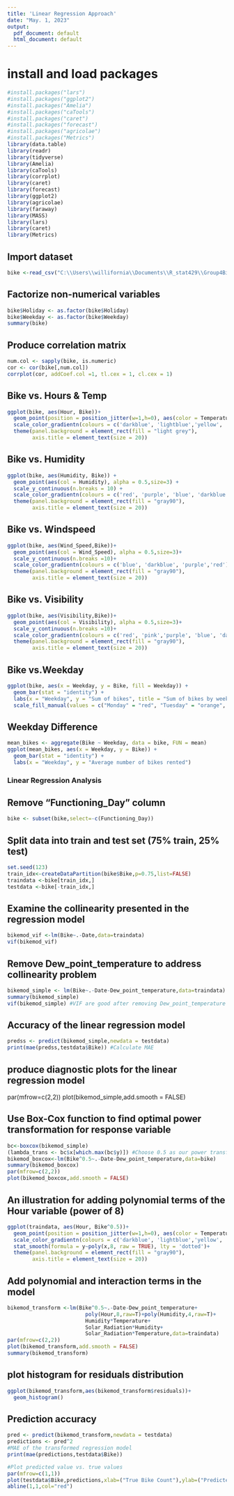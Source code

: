 ---
title: 'Linear Regression Approach'
date: "May. 1, 2023"
output:
  pdf_document: default
  html_document: default
---
# install and load packages
```{r}
#install.packages("lars")
#install.packages("ggplot2")
#install.packages("Amelia")
#install.packages("caTools")
#install.packages("caret")
#install.packages("forecast")
#install.packages("agricolae")
#install.packages("Metrics")
library(data.table)
library(readr)
library(tidyverse)
library(Amelia)
library(caTools)
library(corrplot)
library(caret)
library(forecast)
library(ggplot2)
library(agricolae)
library(faraway)
library(MASS)
library(lars)
library(caret)
library(Metrics)
```

## Import dataset

```{r}
bike <-read_csv("C:\\Users\\willifornia\\Documents\\R_stat429\\Group4BikeDataAutumn_Revised.csv")

```

## Factorize non-numerical variables
```{r}

bike$Holiday <- as.factor(bike$Holiday)
bike$Weekday <- as.factor(bike$Weekday)
summary(bike)
```

## Produce correlation matrix

```{r}
num.col <- sapply(bike, is.numeric)
cor <- cor(bike[,num.col])
corrplot(cor, addCoef.col =1, tl.cex = 1, cl.cex = 1)

```
## Bike vs. Hours & Temp
```{r}
ggplot(bike, aes(Hour, Bike))+
  geom_point(position = position_jitter(w=1,h=0), aes(color = Temperature), size = 3)+
  scale_color_gradientn(colours = c('darkblue', 'lightblue','yellow', 'darkorange', 'darkred')) +
  theme(panel.background = element_rect(fill = "light grey"),
        axis.title = element_text(size = 20))
```

## Bike vs. Humidity
```{r}
ggplot(bike, aes(Humidity, Bike)) +
  geom_point(aes(col = Humidity), alpha = 0.5,size=3) +
  scale_y_continuous(n.breaks = 10) +
  scale_color_gradientn(colours = c('red', 'purple', 'blue', 'darkblue')) +
  theme(panel.background = element_rect(fill = "gray90"),
        axis.title = element_text(size = 20))
```
## Bike vs. Windspeed
```{r}
ggplot(bike, aes(Wind_Speed,Bike))+
  geom_point(aes(col = Wind_Speed), alpha = 0.5,size=3)+
  scale_y_continuous(n.breaks =10)+
  scale_color_gradientn(colours = c('blue', 'darkblue', 'purple','red'))+
  theme(panel.background = element_rect(fill = "gray90"),
        axis.title = element_text(size = 20))
```
## Bike vs. Visibility
```{r}
ggplot(bike, aes(Visibility,Bike))+
  geom_point(aes(col = Visibility), alpha = 0.5,size=3)+
  scale_y_continuous(n.breaks =10)+
  scale_color_gradientn(colours = c('red', 'pink','purple', 'blue', 'darkblue'))+
  theme(panel.background = element_rect(fill = "gray90"),
        axis.title = element_text(size = 20))
```
## Bike vs.Weekday
```{r}
ggplot(bike, aes(x = Weekday, y = Bike, fill = Weekday)) +
  geom_bar(stat = "identity") +
  labs(x = "Weekday", y = "Sum of bikes", title = "Sum of bikes by weekday") +
  scale_fill_manual(values = c("Monday" = "red", "Tuesday" = "orange", "Wednesday" = "yellow", "Thursday" = "green", "Friday" = "blue", "Saturday" = "brown", "Sunday" = "violet"))
```
## Weekday Difference
```{r}
mean_bikes <- aggregate(Bike ~ Weekday, data = bike, FUN = mean)
ggplot(mean_bikes, aes(x = Weekday, y = Bike)) +
  geom_bar(stat = "identity") +
  labs(x = "Weekday", y = "Average number of bikes rented")
```

### Linear Regression Analysis
## Remove "Functioning_Day" column
```{r}
bike <- subset(bike,select=-c(Functioning_Day))
```

## Split data into train and test set (75% train, 25% test)
```{r}
set.seed(123)
train_idx<-createDataPartition(bike$Bike,p=0.75,list=FALSE)
traindata <-bike[train_idx,]
testdata <-bike[-train_idx,]
```
## Examine the collinearity presented in the regression model
```{r}
bikemod_vif <-lm(Bike~.-Date,data=traindata)
vif(bikemod_vif)
```
## Remove Dew_point_temperature to address collinearity problem

```{r}
bikemod_simple <- lm(Bike~.-Date-Dew_point_temperature,data=traindata)
summary(bikemod_simple)
vif(bikemod_simple) #VIF are good after removing Dew_point_temperature
```
## Accuracy of the linear regression model
```{r}
predss <- predict(bikemod_simple,newdata = testdata)
print(mae(predss,testdata$Bike)) #Calculate MAE
```
## produce diagnostic plots for the linear regression model
par(mfrow=c(2,2))
plot(bikemod_simple,add.smooth = FALSE) 


## Use Box-Cox function to find optimal power transformation for response variable
```{r}
bc<-boxcox(bikemod_simple)
(lambda_trans <- bc$x[which.max(bc$y)]) #Choose 0.5 as our power transformation for bike usage
bikemod_boxcox<-lm(Bike^0.5~.-Date-Dew_point_temperature,data=bike)
summary(bikemod_boxcox)
par(mfrow=c(2,2))
plot(bikemod_boxcox,add.smooth = FALSE) 
```

## An illustration for adding polynomial terms of the Hour variable (power of 8)
```{r}
ggplot(traindata, aes(Hour, Bike^0.5))+
  geom_point(position = position_jitter(w=1,h=0), aes(color = Temperature),size=3)+
  scale_color_gradientn(colours = c('darkblue', 'lightblue','yellow', 'darkorange', 'darkred'))+
  stat_smooth(formula = y~poly(x,8, raw = TRUE), lty = 'dotted')+
  theme(panel.background = element_rect(fill = "gray90"),
        axis.title = element_text(size = 20))
```
## Add polynomial and interaction terms in the model
```{r}
bikemod_transform <-lm(Bike^0.5~.-Date-Dew_point_temperature+
                         poly(Hour,8,raw=T)+poly(Humidity,4,raw=T)+
                         Humidity*Temperature+
                         Solar_Radiation*Humidity+
                         Solar_Radiation*Temperature,data=traindata)
par(mfrow=c(2,2))
plot(bikemod_transform,add.smooth = FALSE)
summary(bikemod_transform)
```


## plot histogram for residuals distribution
```{r}
ggplot(bikemod_transform,aes(bikemod_transform$residuals))+
  geom_histogram()
```

## Prediction accuracy
```{r}
pred <- predict(bikemod_transform,newdata = testdata)
predictions <- pred^2
#MAE of the transformed regression model
print(mae(predictions,testdata$Bike)) 

#Plot predicted value vs. true values
par(mfrow=c(1,1))
plot(testdata$Bike,predictions,xlab=("True Bike Count"),ylab=("Predicted value"))
abline(1,1,col="red")
```


